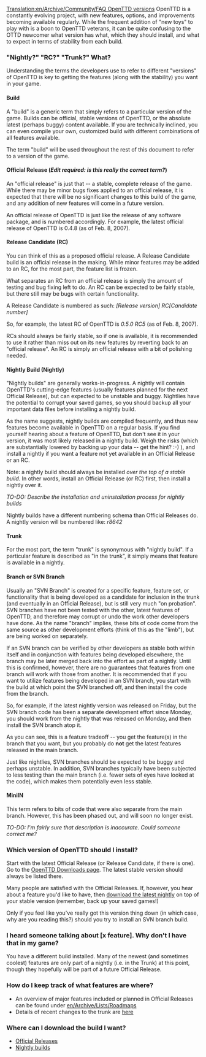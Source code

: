 [[Translation:en/Archive/Community/FAQ OpenTTD versions]]
{{en/Warning|This page is still under review, and may contain inaccuracies}}
OpenTTD is a constantly evolving project, with new features, options, and improvements becoming available regularly.  While the frequent addition of "new toys" to play with is a boon to OpenTTD veterans, it can be quite confusing to the OTTD newcomer what version has what, which they should install, and what to expect in terms of stability from each build.

=== "Nightly?"  "RC?"  "Trunk?"  What?===
Understanding the terms the developers use to refer to different "versions" of OpenTTD is key to getting the features (along with the stability) you want in your game.

====Build====
A "build" is a generic term that simply refers to a particular version of the game.  Builds can be official, stable versions of OpenTTD, or the absolute latest (perhaps buggy) content available.  If you are technically inclined, you can even compile your own, customized build with different combinations of all features available.

The term "build" will be used throughout the rest of this document to refer to a version of the game.

====Official Release (''Edit required: is this really the correct term?'')====
An "official release" is just that -- a stable, complete release of the game.  While there may be minor bugs fixes applied to an official release, it is expected that there will be no significant changes to this build of the game, and any addition of new features will come in a future version.  

An official release of OpenTTD is just like the release of any software package, and is numbered accordingly.  For example, the latest official release of OpenTTD is 0.4.8 (as of Feb. 8, 2007).

====Release Candidate (RC)====
You can think of this as a proposed official release.  A Release Candidate build is an official release in the making.  While minor features may be added to an RC, for the most part, the feature list is frozen.

What separates an RC from an official release is simply the amount of testing and bug fixing left to do.  An RC can be expected to be fairly stable, but there still may be bugs with certain functionality.

A Release Candidate is numbered as such: 
''[Release version] RC[Candidate number]''

So, for example, the latest RC of OpenTTD is ''0.5.0 RC5'' (as of Feb. 8, 2007).

RCs should always be fairly stable, so if one is available, it is recommended to use it rather than miss out on its new features by reverting back to an "official release".  An RC is simply an official release with a bit of polishing needed.

====Nightly Build (Nightly)====
"Nightly builds" are generally works-in-progress.  A nightly will contain OpenTTD's cutting-edge features (usually features planned for the next Official Release), but can expected to be unstable and buggy.  Nightlies have the potential to corrupt your saved games, so you should backup all your important data files before installing a nightly build.

As the name suggests, nightly builds are compiled frequently, and thus new features become available in OpenTTD on a regular basis.  If you find yourself hearing about a feature of OpenTTD, but don't see it in your version, it was most likely released in a nightly build.  Weigh the risks (which are substantially lowered by backing up your data -- get the hint?  :-)  ), and install a nightly if you want a feature not yet available in an Official Release or an RC.

Note: a nightly build should always be installed ''over the top of a stable build''.  In other words, install an Official Release (or RC) first, then install a nightly over it.

''TO-DO: Describe the installation and uninstallation process for nightly builds''

Nightly builds have a different numbering schema than Official Releases do.  A nightly version will be numbered like:
''r8642''

====Trunk====
For the most part, the term "trunk" is synonymous with "nightly build".  If a particular feature is described as "in the trunk", it simply means that feature is available in a nightly.

====Branch or SVN Branch====
Usually an "SVN Branch" is created for a specific feature, feature set, or functionality that is being developed as a candidate for inclusion in the trunk (and eventually in an Official Release), but is still very much "on probation".  SVN branches have not been tested with the other, latest features of OpenTTD, and therefore may corrupt or undo the work other developers have done.  As the name "branch" implies, these bits of code come from the same source as other development efforts (think of this as the "limb"), but are being worked on separately.

If an SVN branch can be verified by other developers as stable both within itself and in conjunction with features being developed elsewhere, the branch may be later merged back into the effort as part of a nightly.  Until this is confirmed, however, there are no guarantees that features from one branch will work with those from another.  It is recommended that if you want to utilize features being developed in an SVN branch, you start with the build at which point the SVN branched off, and then install the code from the branch.

So, for example, if the latest nightly version was released on Friday, but the SVN branch code has been a separate development effort since Monday, you should work from the nightly that was released on Monday, and then install the SVN branch atop it.

As you can see, this is a feature tradeoff -- you get the feature(s) in the branch that you want, but you probably do '''not''' get the latest features released in the main branch.

Just like nightlies, SVN branches should be expected to be buggy and perhaps unstable.  In addition, SVN branches typically have been subjected to less testing than the main branch (i.e. fewer sets of eyes have looked at the code), which makes them potentially even less stable.

====MiniIN====
This term refers to bits of code that were also separate from the main branch.  However, this has been phased out, and will soon no longer exist.

''TO-DO:  I'm fairly sure that description is inaccurate.  Could someone correct me?''

===Which version of OpenTTD should I install?===
Start with the latest Official Release (or Release Candidate, if there is one).  Go to the [http://www.openttd.org/downloads.php OpenTTD Downloads page].  The latest stable version should always be listed there.

Many people are satisfied with the Official Releases.  If, however, you hear about a feature you'd like to have, then [http://www.openttd.org/nightly.php download the latest nightly] on top of your stable version (remember, back up your saved games!)

Only if you feel like you've really got this version thing down (in which case, why are you reading this?) should you try to install an SVN branch build.

===I heard someone talking about [x feature].  Why don't I have that in my game?===
You have a different build installed.  Many of the newest (and sometimes coolest) features are only part of a nightly (i.e. in the Trunk) at this point, though they hopefully will be part of a future Official Release.

===How do I keep track of what features are where?===
* An overview of major features included or planned in Official Releases can be found under [[en/Archive/Lists/Roadmap]]s
* Details of recent changes to the trunk are [http://cia.navi.cx/stats/project/OpenTTD here]

===Where can I download the build I want?===
* [http://www.openttd.org/downloads.php Official Releases]
* [http://www.openttd.org/nightly.php Nightly builds]
